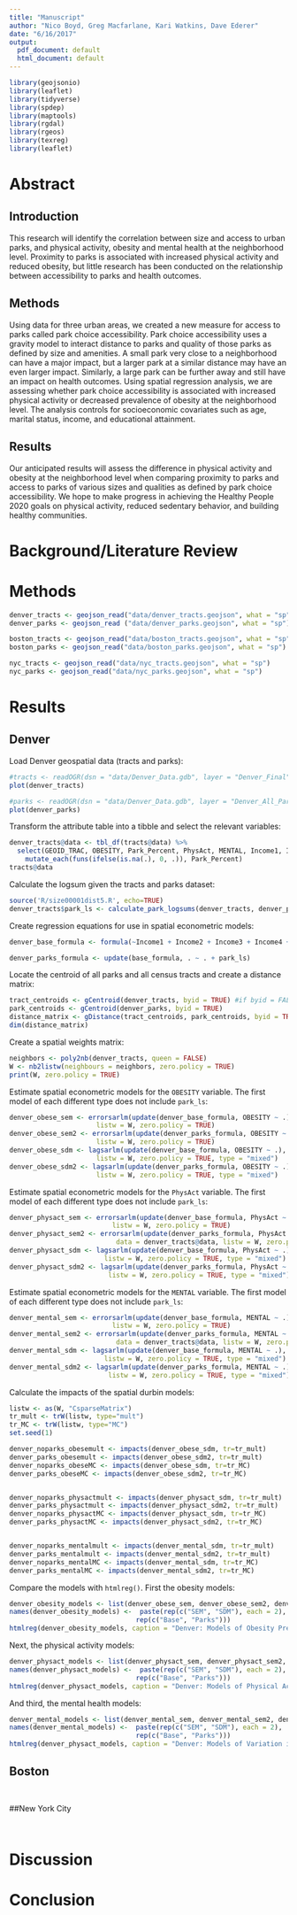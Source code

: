 ```yaml
---
title: "Manuscript"
author: "Nico Boyd, Greg Macfarlane, Kari Watkins, Dave Ederer"
date: "6/16/2017"
output:
  pdf_document: default
  html_document: default
---
```


```r
library(geojsonio)
library(leaflet)
library(tidyverse)
library(spdep)
library(maptools)
library(rgdal)
library(rgeos)
library(texreg)
library(leaflet)
```


# Abstract

## Introduction
This research will identify the correlation between size and access to urban parks, and physical activity, obesity and mental health at the neighborhood level. Proximity to parks is associated with increased physical activity and reduced obesity, but little research has been conducted on the relationship between accessibility to parks and health outcomes. 

## Methods
Using data for three urban areas, we created a new measure for access to parks called park choice accessibility. Park choice accessibility uses a gravity model to interact distance to parks and quality of those parks as defined by size and amenities. A small park very close to a neighborhood can have a major impact, but a larger park at a similar distance may have an even larger impact. Similarly, a large park can be further away and still have an impact on health outcomes. Using spatial regression analysis, we are assessing whether park choice accessibility is associated with increased physical activity or decreased prevalence of obesity at the neighborhood level. The analysis controls for socioeconomic covariates such as age, marital status, income, and educational attainment. 

## Results
Our anticipated results will assess the difference in physical activity and obesity at the neighborhood level when comparing proximity to parks and access to parks of various sizes and qualities as defined by park choice accessibility. We hope to make progress in achieving the Healthy People 2020 goals on physical activity, reduced sedentary behavior, and building healthy communities.


# Background/Literature Review




# Methods
```r
denver_tracts <- geojson_read("data/denver_tracts.geojson", what = "sp")
denver_parks <- geojson_read ("data/denver_parks.geojson", what = "sp")

boston_tracts <- geojson_read("data/boston_tracts.geojson", what = "sp")
boston_parks <- geojson_read("data/boston_parks.geojson", what = "sp")

nyc_tracts <- geojson_read("data/nyc_tracts.geojson", what = "sp")
nyc_parks <- geojson_read("data/nyc_parks.geojson", what = "sp")
```



# Results

## Denver

Load Denver geospatial data (tracts and parks):
```r

#tracts <- readOGR(dsn = "data/Denver_Data.gdb", layer = "Denver_Final") 
plot(denver_tracts)

#parks <- readOGR(dsn = "data/Denver_Data.gdb", layer = "Denver_All_Parks") 
plot(denver_parks)
```

Transform the attribute table into a tibble and select the relevant variables:
```r
denver_tracts@data <- tbl_df(tracts@data) %>%
  select(GEOID_TRAC, OBESITY, Park_Percent, PhysAct, MENTAL, Income1, Income2, Income3, Income4, Income5, Income6, Income7, Income8, Income9, Income10, Pop_Density, FulltimeWork, CollegePercent, Pct0to17, Pct18to29, Pct30to64, Pct65plus, SinglePercent, PctWhite, PctBlack, PctNative, PctAsian, PctPacific, PctOther, PctHispanic) %>%
    mutate_each(funs(ifelse(is.na(.), 0, .)), Park_Percent)
tracts@data
```

Calculate the logsum given the tracts and parks dataset:
```r
source('R/size00001dist5.R', echo=TRUE)
denver_tracts$park_ls <- calculate_park_logsums(denver_tracts, denver_parks, betas = c(.00001, -5))
```

Create regression equations for use in spatial econometric models:
```r
denver_base_formula <- formula(~Income1 + Income2 + Income3 + Income4 + Income5 + Income6 + Income7 + Income8 + Income9 + Income10 + log(Pop_Density) + FulltimeWork + CollegePercent + SinglePercent + Pct0to17 + Pct18to29 + Pct30to64 + Pct65plus + PctWhite + PctBlack + PctNative + PctAsian + PctPacific + PctOther + PctHispanic)

denver_parks_formula <- update(base_formula, . ~ . + park_ls)
```

Locate the centroid of all parks and all census tracts and create a distance matrix:
```r
tract_centroids <- gCentroid(denver_tracts, byid = TRUE) #if byid = FALSE, then centroid of "all" points
park_centroids <- gCentroid(denver_parks, byid = TRUE)
distance_matrix <- gDistance(tract_centroids, park_centroids, byid = TRUE)
dim(distance_matrix)
```

Create a spatial weights matrix:
```r
neighbors <- poly2nb(denver_tracts, queen = FALSE)
W <- nb2listw(neighbours = neighbors, zero.policy = TRUE)
print(W, zero.policy = TRUE)
```

Estimate spatial econometric models for the `OBESITY` variable. The first model of each different type does not include `park_ls`:
```r
denver_obese_sem <- errorsarlm(update(denver_base_formula, OBESITY ~ .), data = denver_tracts@data, 
                      listw = W, zero.policy = TRUE)
denver_obese_sem2 <- errorsarlm(update(denver_parks_formula, OBESITY ~ .), data = denver_tracts@data, 
                      listw = W, zero.policy = TRUE)
denver_obese_sdm <- lagsarlm(update(denver_base_formula, OBESITY ~ .), data = denver_tracts@data, 
                      listw = W, zero.policy = TRUE, type = "mixed")
denver_obese_sdm2 <- lagsarlm(update(denver_parks_formula, OBESITY ~ .), data = denver_tracts@data, 
                      listw = W, zero.policy = TRUE, type = "mixed")
```

Estimate spatial econometric models for the `PhysAct` variable. The first model of each different type does not include `park_ls`:
```r
denver_physact_sem <- errorsarlm(update(denver_base_formula, PhysAct ~ .), data = denver_tracts@data, 
                          listw = W, zero.policy = TRUE)
denver_physact_sem2 <- errorsarlm(update(denver_parks_formula, PhysAct ~ .), 
                           data = denver_tracts@data, listw = W, zero.policy = TRUE)
denver_physact_sdm <- lagsarlm(update(denver_base_formula, PhysAct ~ .), data = denver_tracts@data, 
                        listw = W, zero.policy = TRUE, type = "mixed")
denver_physact_sdm2 <- lagsarlm(update(denver_parks_formula, PhysAct ~ .), data = denver_tracts@data,
                         listw = W, zero.policy = TRUE, type = "mixed")
```

Estimate spatial econometric models for the `MENTAL` variable. The first model of each different type does not include `park_ls`:
```r
denver_mental_sem <- errorsarlm(update(denver_base_formula, MENTAL ~ .), data = denver_tracts@data, 
                          listw = W, zero.policy = TRUE)
denver_mental_sem2 <- errorsarlm(update(denver_parks_formula, MENTAL ~ .), 
                           data = denver_tracts@data, listw = W, zero.policy = TRUE)
denver_mental_sdm <- lagsarlm(update(denver_base_formula, MENTAL ~ .), data = denver_tracts@data, 
                        listw = W, zero.policy = TRUE, type = "mixed")
denver_mental_sdm2 <- lagsarlm(update(denver_parks_formula, MENTAL ~ .), data = denver_tracts@data,
                         listw = W, zero.policy = TRUE, type = "mixed")
```

Calculate the impacts of the spatial durbin models:
```r
listw <- as(W, "CsparseMatrix")
tr_mult <- trW(listw, type="mult")
tr_MC <- trW(listw, type="MC")
set.seed(1)

denver_noparks_obesemult <- impacts(denver_obese_sdm, tr=tr_mult)
denver_parks_obesemult <- impacts(denver_obese_sdm2, tr=tr_mult)
denver_noparks_obeseMC <- impacts(denver_obese_sdm, tr=tr_MC)
denver_parks_obeseMC <- impacts(denver_obese_sdm2, tr=tr_MC)


denver_noparks_physactmult <- impacts(denver_physact_sdm, tr=tr_mult)
denver_parks_physactmult <- impacts(denver_physact_sdm2, tr=tr_mult)
denver_noparks_physactMC <- impacts(denver_physact_sdm, tr=tr_MC)
denver_parks_physactMC <- impacts(denver_physact_sdm2, tr=tr_MC)


denver_noparks_mentalmult <- impacts(denver_mental_sdm, tr=tr_mult)
denver_parks_mentalmult <- impacts(denver_mental_sdm2, tr=tr_mult)
denver_noparks_mentalMC <- impacts(denver_mental_sdm, tr=tr_MC)
denver_parks_mentalMC <- impacts(denver_mental_sdm2, tr=tr_MC)
```

Compare the models with `htmlreg()`. First the obesity models:
```r
denver_obesity_models <- list(denver_obese_sem, denver_obese_sem2, denver_obese_sdm, denver_obese_sdm2)
names(denver_obesity_models) <-  paste(rep(c("SEM", "SDM"), each = 2),
                                rep(c("Base", "Parks")))
htmlreg(denver_obesity_models, caption = "Denver: Models of Obesity Prevalence")
```

Next, the physical activity models:
```r
denver_physact_models <- list(denver_physact_sem, denver_physact_sem2, denver_physact_sdm, denver_physact_sdm2)
names(denver_physact_models) <-  paste(rep(c("SEM", "SDM"), each = 2),
                                rep(c("Base", "Parks")))
htmlreg(denver_physact_models, caption = "Denver: Models of Physical Activity Participation")
```

And third, the mental health models:
```r
denver_mental_models <- list(denver_mental_sem, denver_mental_sem2, denver_mental_sdm, denver_mental_sdm2)
names(denver_mental_models) <-  paste(rep(c("SEM", "SDM"), each = 2),
                                rep(c("Base", "Parks")))
htmlreg(denver_physact_models, caption = "Denver: Models of Variation in Self-Reported Mental Health")
```

## Boston
```r







```

```r

```

##New York City
```r







```

```r

```

# Discussion





# Conclusion
